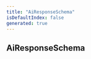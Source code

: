 ```yaml
---
title: "AiResponseSchema"
isDefaultIndex: false
generated: true
---
```



<!-- This file was generated from the CommandKit source. Do not modify. Instead, re-run the "docgen" script -->


## AiResponseSchema

<GenerationInfo sourceFile="packages/ai/src/schema.ts" sourceLine="16" packageName="@commandkit/ai" />



